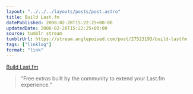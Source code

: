 ```yaml
---
layout: "../../../layouts/posts/post.astro"
title: Build Last.fm
datePublished: 2008-02-28T15:22:25+00:00
updatedDate: 2008-02-28T15:22:25+00:00
source: tumblr stream
tumblrUrl: https://stream.anglepoised.com/post/27523193/build-lastfm
tags: ["linklog"]
format: "link"
---
```


[Build Last.fm][1]

> &ldquo;Free extras built by the community to extend your Last.fm experience.&rdquo;

[1]: http://build.last.fm/
